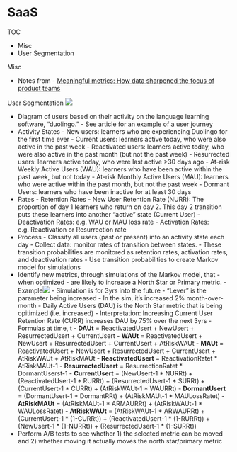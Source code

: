# SaaS


TOC

-   Misc
-   User Segmentation

Misc

-   Notes from
		-   [Meaningful metrics: How data sharpened the focus of product teams](https://blog.duolingo.com/growth-model-duolingo/)

User Segmentation
![](./_resources/SaaS.resources/image.png)

-   Diagram of users based on their activity on the language learning software, "duolingo."
		-   See article for an example of a user journey
-   Activity States
		-   New users: learners who are experiencing Duolingo for the first time ever
		-   Current users: learners active today, who were also active in the past week
		-   Reactivated users: learners active today, who were also active in the past month (but not the past week)
		-   Resurrected users: learners active today, who were last active >30 days ago
		-   At-risk Weekly Active Users (WAU): learners who have been active within the past week, but not today
		-   At-risk Monthly Active Users (MAU): learners who were active within the past month, but not the past week
		-   Dormant Users: learners who have been inactive for at least 30 days
-   Rates
		-   Retention Rates
		-   New User Retention Rate (NURR): The proportion of day 1 learners who return on day 2. This day 2 transition puts these learners into another “active” state (Current User)
		-   Deactivation Rates: e.g. WAU or MAU loss rate
		-   Activation Rates: e.g. Reactivation or Resurrection rate
-   Process
		-   Classify all users (past or present) into an activity state each day
		-   Collect data: monitor rates of transition between states.
		-   These transition probabilities are monitored as retention rates, activation rates, and deactivation rates
		-   Use transition probabilities to create Markov model for simulations
-   Identify new metrics, through simulations of the Markov model, that - when optimized - are likely to increase a North Star or Primary metric.
		-   Example![](./_resources/SaaS.resources/image.1.png)
		-   Simulation is for 3yrs into the future
		-   "Lever" is the parameter being increased
				-   In the sim, it's increased 2% month-over-month
		-   Daily Active Users (DAU) is the North Star metric that is being opitimized (i.e. increased)
		-   Interpretation: Increasing Current User Retention Rate (CURR) increases DAU by 75% over the next 3yrs
		-   Formulas at time, t
		-   **DAUt** = ReactivatedUsert + NewUsert + ResurrectedUsert + CurrentUsert
		-   **WAUt** = ReactivatedUsert + NewUsert + ResurrectedUsert + CurrentUsert + AtRiskWAUt
		-   **MAUt** = ReactivatedUsert + NewUsert + ResurrectedUsert + CurrentUsert + AtRiskWAUt + AtRiskMAUt
		-   **ReactivatedUsert** = ReactivationRatet \* AtRiskMAUt-1
		-   **ResurrectedUsert** \= ResurrectionRatet \* DormantUserst-1
		-   **CurrentUsert** = (NewUsert-1 \* NURRt) + (ReactivatedUsert-1 \* RURRt) + (ResurrectedUsert-1 \* SURRt) + (CurrentUsert-1 \* CURRt) + (AtRiskWAUt-1 \* WAURRt)
		-   **DormantUsert** = (DormantUsert-1 \* DormantRRt) + (AtRiskMAUt-1 \* MAULossRatet)
		-   **AtRiskMAUt** = (AtRiskMAUt-1 \* ARMAURRt) + (AtRiskWAUt-1 \* WAULossRatet)
		-   **AtRiskWAUt** = (AtRiskWAUt-1 \* ARWAURRt) + (CurrentUsert-1 \* (1-CURRt)) + (ReactivatedUsert-1 \* (1-RURRt)) + (NewUsert-1 \* (1-NURRt)) + (ResurrectedUsert-1 \* (1-SURRt))
-   Perform A/B tests to see whether 1) the selected metric can be moved and 2) whether moving it actually moves the north star/primary metric

